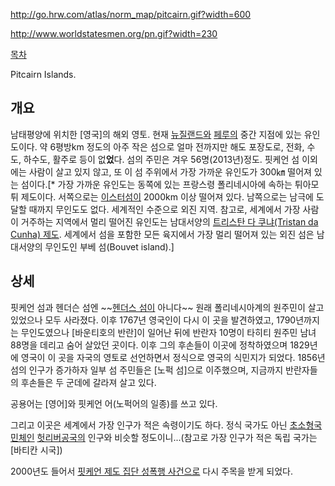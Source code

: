 http://go.hrw.com/atlas/norm_map/pitcairn.gif?width=600

http://www.worldstatesmen.org/pn.gif?width=230

[[목차]]

Pitcairn Islands.

== 개요 ==
남태평양에 위치한 [영국]의 해외 영토. 현재 [[뉴질랜드]]와 [[페루]]의 중간 지점에 있는 유인도이다. 약 6평방km 정도의 아주 작은 섬으로 얼마 전까지만 해도 포장도로, 전화, 수도, 하수도, 활주로 등이 없'''었'''다. 섬의 주민은 겨우 56명(2013년)정도. 핏케언 섬 이외에는 사람이 살고 있지 않고, 또 이 섬 주위에서 가장 가까운 유인도가 300㎞ 떨어져 있는 섬이다.[* 가장 가까운 유인도는 동쪽에 있는 프랑스령 폴리네시아에 속하는 튀아모튀 제도이다. 서쪽으로는 [[이스터섬]]이 2000km 이상 떨어져 있다. 남쪽으로는 남극에 도달할 때까지 무인도도 없다. 세계적인 수준으로 외진 지역. 참고로, 세계에서 가장 사람이 거주하는 지역에서 멀리 떨어진 유인도는 남대서양의 [[세인트헬레나 어센션 트리스탄다쿠냐|트리스탄 다 쿠냐(Tristan da Cunha) 제도]]. 세계에서 섬을 포함한 모든 육지에서 가장 멀리 떨어져 있는 외진 섬은 남대서양의 무인도인 부베 섬(Bouvet island).]

== 상세 ==
핏케언 섬과 헨더슨 섬엔 ~~[[헨더스 섬]]이 아니다~~ 원래 폴리네시아계의 원주민이 살고 있었으나 모두 사라졌다. 이후 1767년 영국인이 다시 이 곳을 발견하였고, 1790년까지는 무인도였으나 [바운티호의 반란]이 일어난 뒤에 반란자 10명이 타히티 원주민 남녀 88명을 데리고 숨어 살았던 곳이다. 이후 그의 후손들이 이곳에 정착하였으며 1829년에 영국이 이 곳을 자국의 영토로 선언하면서 정식으로 영국의 식민지가 되었다. 1856년 섬의 인구가 증가하자 일부 섬 주민들은 [노퍽 섬]으로 이주했으며, 지금까지 반란자들의 후손들은 두 군데에 갈라져 살고 있다.

공용어는 [영어]와 핏케언 어(노퍽어의 일종)를 쓰고 있다. 

그리고 이곳은 세계에서 가장 인구가 적은 속령이기도 하다. 정식 국가도 아닌 [[초소형국민체]]인 [[헛리버]]공국의 인구와 비슷할 정도이니...(참고로 가장 인구가 적은 독립 국가는 [바티칸 시국])

2000년도 들어서 [[핏케언 제도 집단 성폭행 사건]]으로 다시 주목을 받게 되었다.
